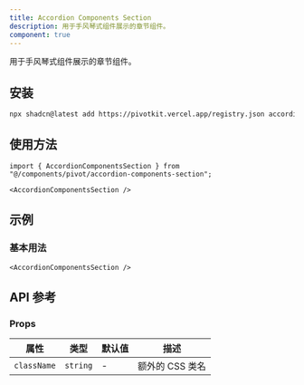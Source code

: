 ```yaml
---
title: Accordion Components Section
description: 用于手风琴式组件展示的章节组件。
component: true
---
```


用于手风琴式组件展示的章节组件。

<ComponentPreview name="accordion-components-section-demo" />

## 安装

```bash
npx shadcn@latest add https://pivotkit.vercel.app/registry.json accordion-components-section
```

## 使用方法

```tsx
import { AccordionComponentsSection } from "@/components/pivot/accordion-components-section";
```

```tsx
<AccordionComponentsSection />
```

## 示例

### 基本用法

```tsx
<AccordionComponentsSection />
```

## API 参考

### Props

| 属性        | 类型     | 默认值 | 描述            |
| ----------- | -------- | ------ | --------------- |
| `className` | `string` | -      | 额外的 CSS 类名 |
